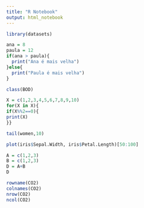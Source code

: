 ```yaml
---
title: "R Notebook"
output: html_notebook
---
```


```r
library(datasets)
```

```r
ana = 8
paula = 12
if(ana > paula){
  print("Ana é mais velha")
}else{
  print("Paula é mais velha")
}
```

```r
class(BOD)
```

```r
X = c(1,2,3,4,5,6,7,8,9,10)
for(X in X){
if(X%%2==0){
print(X)
}}


```
```r
tail(women,10)
```

```r
plot(iris$Sepal.Width, iris$Petal.Length)[50:100]

```
```r
A = c(1,2,3)
B = c(1,2,3)
D = A+B
D
```
```r
rowname(CO2)
colnames(CO2)
nrow(CO2)
ncol(CO2)
```

